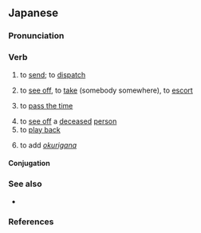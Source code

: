 ==Japanese==
{{ja-kanjitab|おく|sort=おくる|yomi=kun}}

===Pronunciation===
{{ja-pron|おくる|acc=0|acc_ref=DJR|yomi=k}}
{{ja-ojad}}

===Verb===
{{ja-verb|おくる|type=1|tr=trans}}

# to [[send]]; to [[dispatch]]
#: {{ja-usex|メール を '''送る'''|メール を '''おくる'''|to '''send''' an email}}
# to [[see off]], to [[take]] (somebody somewhere), to [[escort]]
#: {{ja-usex|家 まで '''送って''' くれて ありがとう。|いえ まで '''おくって''' くれて ありがとう。|Thank you for '''walking''' me home.}}
# to [[pass the time]]
#: {{ja-usex|[[日常]][[生活]]を'''送る'''|にちじょう せいかつ を '''おくる'''|to '''lead''' an everyday life}}
# to [[see off]] a [[deceased]] [[person]]
# to [[play back]]
#: {{ja-usex|[[コマ送り|コマ'''送り''']]|コマ'''おくり'''|frame-by-frame playback}}
#: {{ja-usex|[[早送り|早'''送り''']]|はや'''おくり'''|fast-forward}}
# {{lb|ja|linguistics}} to add ''[[okurigana]]''

====Conjugation====
{{ja-go-ru|おく}}

===See also===
* {{ja-r|贈る|おくる}}

===References===
<references/>

{{C|ja|Japanese|Orthography}}